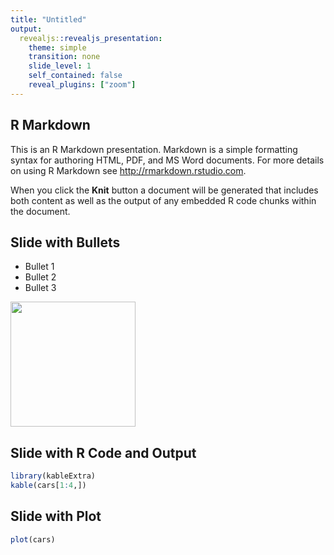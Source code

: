 ```yaml
---
title: "Untitled"
output: 
  revealjs::revealjs_presentation:
    theme: simple
    transition: none
    slide_level: 1
    self_contained: false
    reveal_plugins: ["zoom"]
---
```


## R Markdown

This is an R Markdown presentation. Markdown is a simple formatting syntax for authoring HTML, PDF, and MS Word documents. For more details on using R Markdown see <http://rmarkdown.rstudio.com>.

When you click the **Knit** button a document will be generated that includes both content as well as the output of any embedded R code chunks within the document.

## Slide with Bullets

- Bullet 1
- Bullet 2
- Bullet 3

<img src="../pics/knight1.png" style="width:200px;"/>

## Slide with R Code and Output

```r
library(kableExtra)
kable(cars[1:4,])
```

## Slide with Plot

```r
plot(cars)
```

